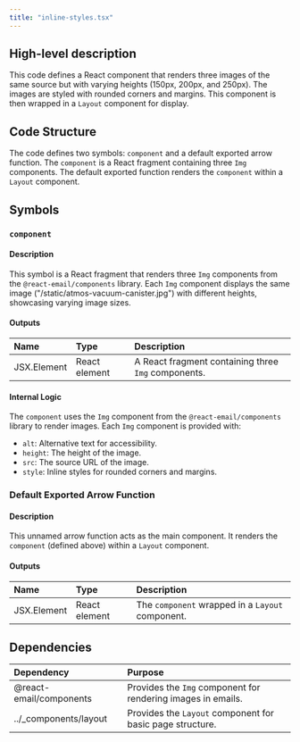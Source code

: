 ```yaml
---
title: "inline-styles.tsx"
---
```


## High-level description
This code defines a React component that renders three images of the same source but with varying heights (150px, 200px, and 250px). The images are styled with rounded corners and margins. This component is then wrapped in a `Layout` component for display.

## Code Structure
The code defines two symbols: `component` and a default exported arrow function. The `component` is a React fragment containing three `Img` components. The default exported function renders the `component` within a `Layout` component.

## Symbols
### `component`
#### Description
This symbol is a React fragment that renders three `Img` components from the `@react-email/components` library. Each `Img` component displays the same image ("/static/atmos-vacuum-canister.jpg") with different heights, showcasing varying image sizes.

#### Outputs
| Name | Type | Description |
|:-----|:-----|:------------|
| JSX.Element | React element | A React fragment containing three `Img` components. |

#### Internal Logic
The `component` uses the `Img` component from the `@react-email/components` library to render images. Each `Img` component is provided with:
- `alt`:  Alternative text for accessibility.
- `height`: The height of the image.
- `src`: The source URL of the image.
- `style`: Inline styles for rounded corners and margins.

### Default Exported Arrow Function
#### Description
This unnamed arrow function acts as the main component. It renders the `component` (defined above) within a `Layout` component.

#### Outputs
| Name | Type | Description |
|:-----|:-----|:------------|
| JSX.Element | React element | The `component` wrapped in a `Layout` component. |

## Dependencies
| Dependency | Purpose |
|:-----------|:--------|
| @react-email/components | Provides the `Img` component for rendering images in emails. |
| ../_components/layout | Provides the `Layout` component for basic page structure. | 
